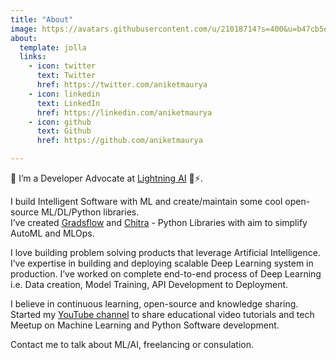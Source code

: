 ```yaml
---
title: "About"
image: https://avatars.githubusercontent.com/u/21018714?s=400&u=b47cb5eb401714a0e38aa8d32ec7031e5c30e346&v=4
about:
  template: jolla
  links:
    - icon: twitter
      text: Twitter
      href: https://twitter.com/aniketmaurya
    - icon: linkedin
      text: LinkedIn
      href: https://linkedin.com/aniketmaurya
    - icon: github
      text: Github
      href: https://github.com/aniketmaurya

---
```


👋 I’m a Developer Advocate at [Lightning AI](https://lightning.ai) 🥑⚡️.

I build Intelligent Software with ML and create/maintain some cool open-source ML/DL/Python libraries.  
I’ve created [Gradsflow](https://github.com/gradsflow/gradsflow) and [Chitra](https://chitra.readthedocs.io/en/latest/) - Python Libraries with aim to simplify AutoML and MLOps.

I love building problem solving products that leverage Artificial Intelligence.
I've expertise in building and deploying scalable Deep Learning system in production. I've worked on complete end-to-end process of Deep Learning i.e. Data creation, Model Training, API Development to Deployment. 

I believe in continuous learning, open-source and knowledge sharing.
Started my [YouTube channel](https://www.youtube.com/channel/UCRuFsj94hWecPkuEr4f5Xww) to share educational video tutorials and tech Meetup on Machine Learning and Python Software development.


Contact me to talk about ML/AI, freelancing or consulation.
